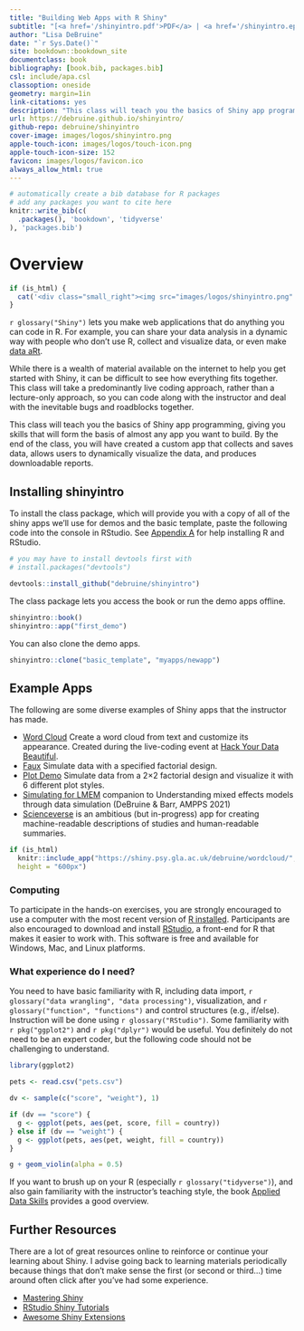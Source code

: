 ```yaml
--- 
title: "Building Web Apps with R Shiny"
subtitle: "[<a href='/shinyintro.pdf'>PDF</a> | <a href='/shinyintro.epub'>EPUB</a> | <a href='/shinyintro.mobi'>MOBI</a>]"
author: "Lisa DeBruine"
date: "`r Sys.Date()`"
site: bookdown::bookdown_site
documentclass: book
bibliography: [book.bib, packages.bib]
csl: include/apa.csl
classoption: oneside
geometry: margin=1in
link-citations: yes
description: "This class will teach you the basics of Shiny app programming, giving you skills that will form the basis of almost any app you want to build. By the end of the class, you will have created a custom app that collects and saves data, allows users to dynamically visualize the data, and produces downloadable reports."
url: https://debruine.github.io/shinyintro/
github-repo: debruine/shinyintro
cover-image: images/logos/shinyintro.png
apple-touch-icon: images/logos/touch-icon.png
apple-touch-icon-size: 152
favicon: images/logos/favicon.ico
always_allow_html: true
---
```


```r
# automatically create a bib database for R packages
# add any packages you want to cite here
knitr::write_bib(c(
  .packages(), 'bookdown', 'tidyverse'
), 'packages.bib')
```

# Overview {-}

```r
if (is_html) {
  cat('<div class="small_right"><img src="images/logos/shinyintro.png" alt="Hex sticker, text: ShinyIntro" /></div>')
}
```

`r glossary("Shiny")` lets you make web applications that do anything you can code in R. For example, you can share your data analysis in a dynamic way with people who don't use R, collect and visualize data, or even make [data aRt](https://towardsdatascience.com/getting-started-with-generative-art-in-r-3bc50067d34b){target="_blank"}.

While there is a wealth of material available on the internet to help you get started with Shiny, it can be difficult to see how everything fits together. This class will take a predominantly live coding approach, rather than a lecture-only approach, so you can code along with the instructor and deal with the inevitable bugs and roadblocks together.

This class will teach you the basics of Shiny app programming, giving you skills that will form the basis of almost any app you want to build. By the end of the class, you will have created a custom app that collects and saves data, allows users to dynamically visualize the data, and produces downloadable reports.

## Installing shinyintro

To install the class package, which will provide you with a copy of all of the shiny apps we'll use for demos and the basic template, paste the following code into the console in RStudio. See [Appendix A](#installing-r) for help installing R and RStudio.

```r
# you may have to install devtools first with 
# install.packages("devtools")

devtools::install_github("debruine/shinyintro")
```

The class package lets you access the book or run the demo apps offline.

```r
shinyintro::book()
shinyintro::app("first_demo")
```

You can also clone the demo apps.

```r
shinyintro::clone("basic_template", "myapps/newapp")
```



## Example Apps

The following are some diverse examples of Shiny apps that the instructor has made.

* [Word Cloud](https://shiny.psy.gla.ac.uk/debruine/wordcloud/){target="_blank"} Create a word cloud from text and customize its appearance. Created during the live-coding event at [Hack Your Data Beautiful](https://psyteachr.github.io/hack-your-data/){target="_blank"}.
* [Faux](https://shiny.psy.gla.ac.uk/debruine/fauxapp/){target="_blank"} Simulate data with a specified factorial design.
* [Plot Demo](https://shiny.psy.gla.ac.uk/debruine/plotdemo/){target="_blank"} Simulate data from a 2×2 factorial design and visualize it with 6 different plot styles.
* [Simulating for LMEM](https://shiny.psy.gla.ac.uk/lmem_sim/){target="_blank"} companion to Understanding mixed effects models through data simulation (DeBruine & Barr, AMPPS 2021)
* [Scienceverse](http://shiny.ieis.tue.nl/scienceverse/){target="_blank"} is an ambitious (but in-progress) app for creating machine-readable descriptions of studies and human-readable summaries.

```r
if (is_html)
  knitr::include_app("https://shiny.psy.gla.ac.uk/debruine/wordcloud/",
  height = "600px")
```

<!--

## Code Horizons Course (27-30 July 2021)

Starting July 27, we are offering this seminar as a 4-day synchronous ^[We understand that scheduling is difficult during this unpredictable time. If you prefer, you may take all or part of the course asynchronously. The video recordings will be made available within 24 hours of each session and will be accessible for two weeks after the seminar, meaning that you will get all of the class content and discussions even if you cannot participate synchronously.], remote workshop for the first time. Each day will consist of a 3-hour live lecture held via the free video-conferencing software Zoom. You are encouraged to join the lecture live, but will have the opportunity to view the recorded session later if you are unable to attend at the scheduled time. Closed captioning is available for all live and recorded sessions.

Each lecture session will conclude with a hands-on exercise reviewing the content covered, to be completed on your own. An additional lab session will be held Tuesday and Thursday afternoons, where you can review the exercise results with the instructor and ask any questions.

### Schedule

#### Day 1 {-}

* [Your First Shiny App](#first-app)
* [ShinyDashboard](#shinydashboard)

#### Day 2 {-}

* [Different input types](#inputs)
* [Different output types](#outputs)
* [Reactive functions](#reactives)
* [Reading and saving data](#data)

#### Day 3 {-}

* [CSS, HTML, and Javascript](#web)
* [Structuring a complex app](#structure)
* [Debugging and error handling](#debugging)
* [Contingent Display](#contingency)

#### Day 4 {-}

* [Sharing Your Apps](#sharing)
* [Creating and downloading a customized report](#reports)
* [Shiny modules for repeated structures](#modules)

-->

### Computing

To participate in the hands-on exercises, you are strongly encouraged to use a computer with the most recent version of [R installed](https://www.r-project.org/){target="_blank"}. Participants are also encouraged to download and install [RStudio](https://www.rstudio.com/products/rstudio/download/){target="_blank"}, a front-end for R that makes it easier to work with. This software is free and available for Windows, Mac, and Linux platforms.

### What experience do I need?

You need to have basic familiarity with R, including data import, `r glossary("data wrangling", "data processing")`, visualization, and `r glossary("function", "functions")` and control structures (e.g., if/else). Instruction will be done using `r glossary("RStudio")`. Some familiarity with `r pkg("ggplot2")` and `r pkg("dplyr")` would be useful. You definitely do not need to be an expert coder, but the following code should not be challenging to understand.

```r

library(ggplot2)

pets <- read.csv("pets.csv")

dv <- sample(c("score", "weight"), 1)

if (dv == "score") {
  g <- ggplot(pets, aes(pet, score, fill = country))
} else if (dv == "weight") {
  g <- ggplot(pets, aes(pet, weight, fill = country))
}

g + geom_violin(alpha = 0.5)

```


If you want to brush up on your R (especially `r glossary("tidyverse")`), and also gain familiarity with the instructor's teaching style, the book [Applied Data Skills](https://psyteachr.github.io/ads/){target="_blank"} provides a good overview.


## Further Resources

There are a lot of great resources online to reinforce or continue your learning about Shiny. I advise going back to learning materials periodically because things that don't make sense the first (or second or third...) time around often click after you've had some experience.

* [Mastering Shiny](https://mastering-shiny.org/){target="_blank"}
* [RStudio Shiny Tutorials](https://shiny.rstudio.com/tutorial/){target="_blank"}
* [Awesome Shiny Extensions](https://github.com/nanxstats/awesome-shiny-extensions){target="_blank"}


